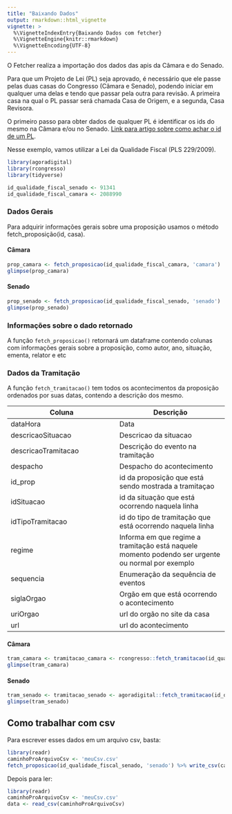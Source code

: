 ```yaml
---
title: "Baixando Dados"
output: rmarkdown::html_vignette
vignette: >
  %\VignetteIndexEntry{Baixando Dados com fetcher}
  %\VignetteEngine{knitr::rmarkdown}
  %\VignetteEncoding{UTF-8}
---
```

O Fetcher realiza a importação dos dados das apis da Câmara e do Senado.

Para que um Projeto de Lei (PL) seja aprovado, é necessário que ele passe pelas duas casas do Congresso (Câmara e Senado), podendo iniciar em qualquer uma delas e tendo que passar pela outra para revisão. A primeira casa na qual o PL passar será chamada Casa de Origem, e a segunda, Casa Revisora.

O primeiro passo para obter dados de qualquer PL é identificar os ids do mesmo na Câmara e/ou no Senado. [Link para artigo sobre como achar o id de um PL](https://github.com/analytics-ufcg/agora-digital#como-capturar-ids-de-proposi%C3%A7%C3%B5es). 

Nesse exemplo, vamos utilizar a Lei da Qualidade Fiscal (PLS 229/2009).


```r
library(agoradigital)
library(rcongresso)
library(tidyverse)

id_qualidade_fiscal_senado <- 91341
id_qualidade_fiscal_camara <- 2088990
```

### Dados Gerais

Para adquirir informações gerais sobre uma proposição usamos o método fetch_proposição(id, casa).

#### Câmara

```r
prop_camara <- fetch_proposicao(id_qualidade_fiscal_camara, 'camara')
glimpse(prop_camara)
```

#### Senado

```r
prop_senado <- fetch_proposicao(id_qualidade_fiscal_senado, 'senado')
glimpse(prop_senado)
```

### Informações sobre o dado retornado
A função `fetch_proposicao()` retornará um dataframe contendo colunas com informações gerais sobre a proposição, como autor, ano, situação, ementa, relator e etc


### Dados da Tramitação
A função `fetch_tramitacao()` tem todos os acontecimentos da proposição ordenados por suas datas, contendo a descrição dos mesmo.


|    Coluna     |   Descrição   |
| ------------- | ------------- |
|   dataHora    |     Data      |
|   descricaoSituacao  | Descricao da situacao  |
| descricaoTramitacao  | Descrição do evento na tramitação |
| despacho  | Despacho do acontecimento  |
| id_prop  | id da proposição que está sendo mostrada a tramitaçao  |
| idSituacao  | id da situação que está ocorrendo naquela linha  |
| idTipoTramitacao  | id do tipo de tramitação que está ocorrendo naquela linha  |
| regime  | Informa em que regime a tramitação está naquele momento podendo ser urgente ou normal por exemplo  |
| sequencia  | Enumeração da sequência de eventos  |
| siglaOrgao  | Orgão em que está ocorrendo o acontecimento  |
| uriOrgao  | url do orgão no site da casa  |
| url  | url do acontecimento  |

#### Câmara

```r
tram_camara <- tramitacao_camara <- rcongresso::fetch_tramitacao(id_qualidade_fiscal_camara)
glimpse(tram_camara)
```

#### Senado

```r
tram_senado <- tramitacao_senado <- agoradigital::fetch_tramitacao(id_qualidade_fiscal_senado)
glimpse(tram_senado)
```

## Como trabalhar com csv

Para escrever esses dados em um arquivo csv, basta:

```r
library(readr)
caminhoProArquivoCsv <- 'meuCsv.csv'
fetch_proposicao(id_qualidade_fiscal_senado, 'senado') %>% write_csv(caminhoProArquivoCsv)
```

Depois para ler:
```r
library(readr)
caminhoProArquivoCsv <- 'meuCsv.csv'
data <- read_csv(caminhoProArquivoCsv)
```


